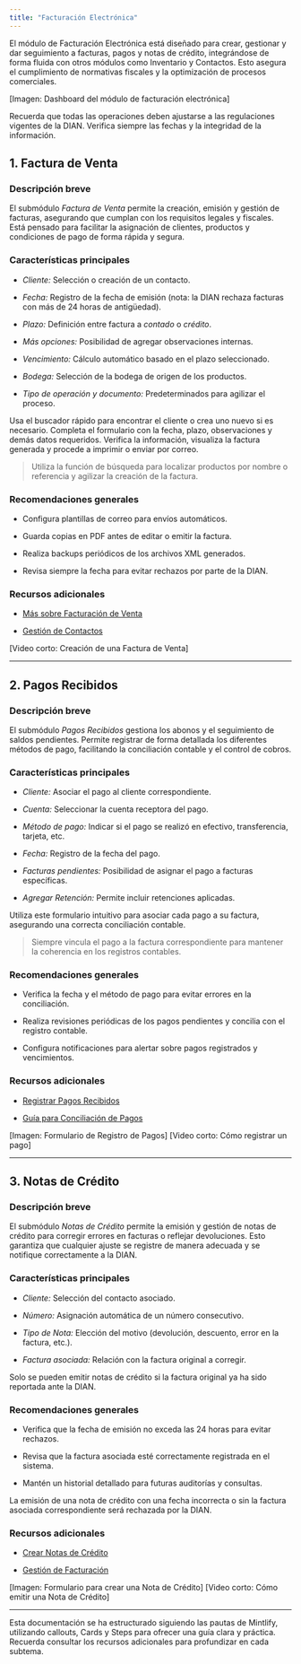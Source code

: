 ```yaml
---
title: "Facturación Electrónica"
---
```


El módulo de Facturación Electrónica está diseñado para crear, gestionar y dar seguimiento a facturas, pagos y notas de crédito, integrándose de forma fluida con otros módulos como Inventario y Contactos. Esto asegura el cumplimiento de normativas fiscales y la optimización de procesos comerciales.

\[Imagen: Dashboard del módulo de facturación electrónica]

<Note>
  Recuerda que todas las operaciones deben ajustarse a las regulaciones vigentes de la DIAN. Verifica siempre las fechas y la integridad de la información.
</Note>

## 1. Factura de Venta

### Descripción breve

El submódulo *Factura de Venta* permite la creación, emisión y gestión de facturas, asegurando que cumplan con los requisitos legales y fiscales. Está pensado para facilitar la asignación de clientes, productos y condiciones de pago de forma rápida y segura.

### Características principales

* *Cliente:* Selección o creación de un contacto.

* *Fecha:* Registro de la fecha de emisión (nota: la DIAN rechaza facturas con más de 24 horas de antigüedad).

* *Plazo:* Definición entre factura a *contado* o *crédito*.

* *Más opciones:* Posibilidad de agregar observaciones internas.

* *Vencimiento:* Cálculo automático basado en el plazo seleccionado.

* *Bodega:* Selección de la bodega de origen de los productos.

* *Tipo de operación y documento:* Predeterminados para agilizar el proceso.

<Steps>
  <Step title="Seleccionar Cliente">
    Usa el buscador rápido para encontrar el cliente o crea uno nuevo si es necesario.
  </Step>

  <Step title="Ingresar Detalles">
    Completa el formulario con la fecha, plazo, observaciones y demás datos requeridos.
  </Step>

  <Step title="Revisión y Emisión">
    Verifica la información, visualiza la factura generada y procede a imprimir o enviar por correo.
  </Step>
</Steps>

> <Tip>
>   Utiliza la función de búsqueda para localizar productos por nombre o referencia y agilizar la creación de la factura.
> </Tip>

### Recomendaciones generales

* Configura plantillas de correo para envíos automáticos.

* Guarda copias en PDF antes de editar o emitir la factura.

* Realiza backups periódicos de los archivos XML generados.

* Revisa siempre la fecha para evitar rechazos por parte de la DIAN.

### Recursos adicionales

* [Más sobre Facturación de Venta](https://ayuda.gestoru.com/facturacion/factura-venta)

* [Gestión de Contactos](https://ayuda.gestoru.com/contactos)

\[Video corto: Creación de una Factura de Venta]

***

## 2. Pagos Recibidos

### Descripción breve

El submódulo *Pagos Recibidos* gestiona los abonos y el seguimiento de saldos pendientes. Permite registrar de forma detallada los diferentes métodos de pago, facilitando la conciliación contable y el control de cobros.

### Características principales

* *Cliente:* Asociar el pago al cliente correspondiente.

* *Cuenta:* Seleccionar la cuenta receptora del pago.

* *Método de pago:* Indicar si el pago se realizó en efectivo, transferencia, tarjeta, etc.

* *Fecha:* Registro de la fecha del pago.

* *Facturas pendientes:* Posibilidad de asignar el pago a facturas específicas.

* *Agregar Retención:* Permite incluir retenciones aplicadas.

<Card title="Registro de Pago">
  Utiliza este formulario intuitivo para asociar cada pago a su factura, asegurando una correcta conciliación contable.
</Card>

> <Tip>
>   Siempre vincula el pago a la factura correspondiente para mantener la coherencia en los registros contables.
> </Tip>

### Recomendaciones generales

* Verifica la fecha y el método de pago para evitar errores en la conciliación.

* Realiza revisiones periódicas de los pagos pendientes y concilia con el registro contable.

* Configura notificaciones para alertar sobre pagos registrados y vencimientos.

### Recursos adicionales

* [Registrar Pagos Recibidos](https://ayuda.gestoru.com/facturacion/pagos-recibidos)

* [Guía para Conciliación de Pagos](https://ayuda.gestoru.com/conciliacion/pagos)

\[Imagen: Formulario de Registro de Pagos]
\[Video corto: Cómo registrar un pago]

***

## 3. Notas de Crédito

### Descripción breve

El submódulo *Notas de Crédito* permite la emisión y gestión de notas de crédito para corregir errores en facturas o reflejar devoluciones. Esto garantiza que cualquier ajuste se registre de manera adecuada y se notifique correctamente a la DIAN.

### Características principales

* *Cliente:* Selección del contacto asociado.

* *Número:* Asignación automática de un número consecutivo.

* *Tipo de Nota:* Elección del motivo (devolución, descuento, error en la factura, etc.).

* *Factura asociada:* Relación con la factura original a corregir.

<Info>
  Solo se pueden emitir notas de crédito si la factura original ya ha sido reportada ante la DIAN.
</Info>

### Recomendaciones generales

* Verifica que la fecha de emisión no exceda las 24 horas para evitar rechazos.

* Revisa que la factura asociada esté correctamente registrada en el sistema.

* Mantén un historial detallado para futuras auditorías y consultas.

<Warning>
  La emisión de una nota de crédito con una fecha incorrecta o sin la factura asociada correspondiente será rechazada por la DIAN.
</Warning>

### Recursos adicionales

* [Crear Notas de Crédito](https://ayuda.gestoru.com/facturacion/notas-credito)

* [Gestión de Facturación](https://ayuda.gestoru.com/facturacion)

\[Imagen: Formulario para crear una Nota de Crédito]
\[Video corto: Cómo emitir una Nota de Crédito]

***

<Note>
  Esta documentación se ha estructurado siguiendo las pautas de Mintlify, utilizando callouts, Cards y Steps para ofrecer una guía clara y práctica. Recuerda consultar los recursos adicionales para profundizar en cada subtema.
</Note>